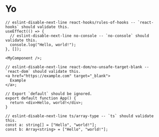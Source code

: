 
# Yo

```tsx
// eslint-disable-next-line react-hooks/rules-of-hooks -- `react-hooks` should validate this.
useEffect(() => {
  // eslint-disable-next-line no-console -- `no-console` should validate this.
  console.log("Hello, world!");
}, []);

<MyComponent />;

// eslint-disable-next-line react-dom/no-unsafe-target-blank -- `react-dom` should validate this.
<a href="https://example.com" target="_blank">
  Example
</a>;

// Export `default` should be ignored.
export default function App() {
  return <div>Hello, world!</div>;
}

// eslint-disable-next-line ts/array-type -- `ts` should validate this.
const a: string[] = ["Hello", "world!"];
const b: Array<string> = ["Hello", "world!"];
```
